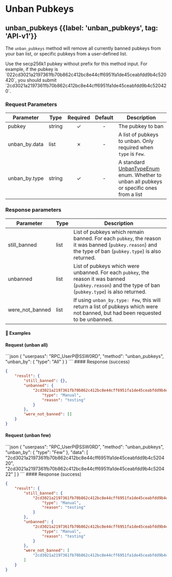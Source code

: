 
# Unban Pubkeys

## unban\_pubkeys {{label: 'unban_pubkeys', tag: 'API-v1'}}

The `unban_pubkeys` method will remove all currently banned pubkeys from your ban list, or specific pubkeys from a user-defined list.

<Note>
  Use the secp256k1 pubkey without prefix for this method input. For example, if the pubkey is `022cd3021a2197361fb70b862c412bc8e44cff6951fa1de45ceabfdd9b4c520420`, you should submit `2cd3021a2197361fb70b862c412bc8e44cff6951fa1de45ceabfdd9b4c520420`.
</Note>

### Request Parameters

| Parameter      | Type   | Required | Default | Description                                                                                                                                                     |
| -------------- | ------ | :------: | :-----: | --------------------------------------------------------------------------------------------------------------------------------------------------------------- |
| pubkey         | string |     ✓    |    -    | The pubkey to ban                                                                                                                                               |
| unban\_by.data | list   |     ✗    |    -    | A list of pubkeys to unban. Only required when `type` is `Few`.                                                                                                 |
| unban\_by.type | string |     ✓    |    -    | A standard [UnbanTypeEnum](/komodo-defi-framework/api/common_structures/enums/#unban-type-enum) enum. Whether to unban all pubkeys or specific ones from a list |

### Response parameters

| Parameter         | Type | Description                                                                                                                                              |
| ----------------- | ---- | -------------------------------------------------------------------------------------------------------------------------------------------------------- |
| still\_banned     | list | List of pubkeys which remain banned. For each `pubkey`, the reason it was banned (`pubkey.reason`) and the type of ban (`pubkey.type`) is also returned. |
| unbanned          | list | List of pubkeys which were unbanned. For each `pubkey`, the reason it was banned (`pubkey.reason`) and the type of ban (`pubkey.type`) is also returned. |
| were\_not\_banned | list | If using `unban_by.type: Few`, this will return a list of pubkeys which were not banned, but had been requested to be unbanned.                          |

#### 📌 Examples

#### Request (unban all)

<CodeGroup title="unban_pubkeys" tag="POST" label="unban_pubkeys" mm2MethodDecorate="true">
  ```json
  {
    "userpass": "RPC_UserP@SSW0RD",
    "method": "unban_pubkeys",
    "unban_by": {
      "type": "All"
    }
  }
  ```
</CodeGroup>

<CollapsibleSection expandedText="Hide Response" collapsedText="Show Response">
  #### Response (success)

  ```json
  {
      "result": {
          "still_banned": {},
          "unbanned": {
              "2cd3021a2197361fb70b862c412bc8e44cff6951fa1de45ceabfdd9b4c520420": {
                  "type": "Manual",
                  "reason": "testing"
              }
          },
          "were_not_banned": []
      }
  }
  ```
</CollapsibleSection>

#### Request (unban few)

<CodeGroup title="unban_pubkeys" tag="POST" label="unban_pubkeys" mm2MethodDecorate="true">
  ```json
  {
    "userpass": "RPC_UserP@SSW0RD",
    "method": "unban_pubkeys",
    "unban_by": {
      "type": "Few"
    },
    "data": [
      "2cd3021a2197361fb70b862c412bc8e44cff6951fa1de45ceabfdd9b4c520420",
      "2cd3021a2197361fb70b862c412bc8e44cff6951fa1de45ceabfdd9b4c520422"
    ]
  }
  ```
</CodeGroup>

<CollapsibleSection expandedText="Hide Response" collapsedText="Show Response">
  #### Response (success)

  ```json
  {
      "result": {
          "still_banned": {
              "2cd3021a2197361fb70b862c412bc8e44cff6951fa1de45ceabfdd9b4c520421": {
                  "type": "Manual",
                  "reason": "testing"
              }
          },
          "unbanned": {
              "2cd3021a2197361fb70b862c412bc8e44cff6951fa1de45ceabfdd9b4c520420": {
                  "type": "Manual",
                  "reason": "testing"
              }
          },
          "were_not_banned": [
              "2cd3021a2197361fb70b862c412bc8e44cff6951fa1de45ceabfdd9b4c520422"
          ]
      }
  }
  ```
</CollapsibleSection>
